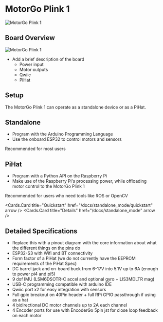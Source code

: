 


# MotorGo Plink 1
<Image src="../assets/plink_welcome.gif" alt="MotorGo Plink 1" width={400} height={400} />



## Board Overview


<Image src="../assets/plink_pin_diagram.png" alt="MotorGo Plink 1" width={600} height={600} />

* Add a brief description of the board
    * Power input
    * Motor outputs
    * Qwiic
    * PiHat

## Setup
The MotorGo Plink 1 can operate as a standalone device or as a PiHat.

<TwoColumns>

<Column>


## Standalone

* Program with the Arduino Programming Language
* Use the onboard ESP32 to control motors and sensors


<Callout type="info" >
    Recommended for most users
</Callout>

</Column>

<Column>

## PiHat
* Program with a Python API on the Raspberry Pi
* Make use of the Raspberry Pi's processing power, while offloading motor control to the MotorGo Plink 1


<Callout type="info" >
    Recommended for users who need tools like ROS or OpenCV
</Callout>

</Column>

</TwoColumns>

<TwoColumns>

<Column>

<Cards>

  <Cards.Card
    title="Quickstart"
    href="/docs/standalone_mode/quickstart"
    arrow
  />
  <Cards.Card
    title="Details"
    href="/docs/standalone_mode"
    arrow
  />

</Cards>

</Column>

<Column>

<Cards>
  <Cards.Card
    title="Quickstart"
    href="/docs/pihat_mode/quickstart"
    arrow
  />
  <Cards.Card
    title="Details"
    href="/docs/pihat_mode"
    arrow
  />

</Cards>

</Column>

</TwoColumns>


## Detailed Specifications

* Replace this with a pinout diagram with the core information about what the different things on the pins do
* ESP32-S3 with Wifi and BT connectivity
* Form factor of a PiHat (we do not currently have the EEPROM requirements of the PiHat Spec)
* DC barrel jack and on-board buck from 6-17V into 5.1V up to 6A (enough to power pi4 and pi5)
* 9 dof IMU (LSM6DSOTR-C accel and optional gyro + LIS3MDLTR mag)
* USB-C programming compatible with arduino IDE
* Qwiic port x2 for easy integration with sensors
* Full gpio breakout on 40Pin header + full RPi GPIO passthrough if using as a hat
* 4 bidirectional DC motor channels up to 2A each channel
* 4 Encoder ports for use with EncoderGo 5pin jst for close loop feedback on each motor